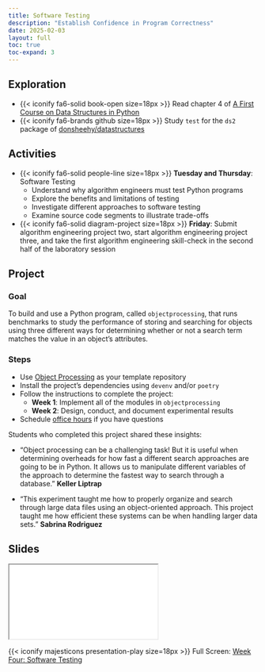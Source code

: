 ```yaml
---
title: Software Testing
description: "Establish Confidence in Program Correctness"
date: 2025-02-03
layout: full
toc: true
toc-expand: 3
---
```


## Exploration

- {{< iconify fa6-solid book-open size=18px >}} Read chapter 4 of [A First
Course on Data Structures in
Python](https://donsheehy.github.io/datastructures/)
- {{< iconify fa6-brands github size=18px >}} Study `test` for the `ds2` package
of [donsheehy/datastructures](https://github.com/donsheehy/datastructures/)

## Activities

- {{< iconify fa6-solid people-line size=18px >}} **Tuesday and Thursday**:
Software Testing
  - Understand why algorithm engineers must test Python programs
  - Explore the benefits and limitations of testing
  - Investigate different approaches to software testing
  - Examine source code segments to illustrate trade-offs
- {{< iconify fa6-solid diagram-project size=18px >}} **Friday**: Submit
algorithm engineering project two, start algorithm engineering project three,
and take the first algorithm engineering skill-check in the second half of the
laboratory session

## Project

### Goal

To build and use a Python program, called `objectprocessing`, that runs
benchmarks to study the performance of storing and searching for objects using
three different ways for determining whether or not a search term matches the
value in an object's attributes.

### Steps

- Use [Object Processing](https://github.com/Algorithmology/object-processing-starter) as your template repository
- Install the project's dependencies using `devenv` and/or `poetry`
- Follow the instructions to complete the project:
  - **Week 1**: Implement all of the modules in `objectprocessing`
  - **Week 2**: Design, conduct, and document experimental results
- Schedule [office hours](https://www.gregorykapfhammer.com/schedule/) if you
have questions

::: {.callout-note appearance="minimal" title="Student Insights" collapse="false"}
Students who completed this project shared these insights:

- "Object processing can be a challenging task! But it is useful when
determining overheads for how fast a different search approaches are going to be
in Python. It allows us to manipulate different variables of the approach to
determine the fastest way to search through a database." **Keller Liptrap**

- "This experiment taught me how to properly organize and search through large
data files using an object-oriented approach. This project taught me how
efficient these systems can be when handling larger data sets." **Sabrina
Rodriguez**

:::

## Slides

```{=html}
<iframe class="slide-deck" src="../../slides/weekfour/"></iframe>
```

{{< iconify majesticons presentation-play size=18px >}} Full Screen: [Week Four: Software Testing](../../slides/weekfour/)
